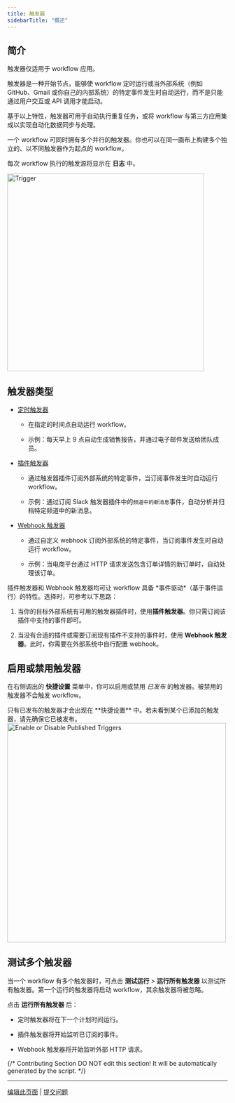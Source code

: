 ```yaml
---
title: 触发器
sidebarTitle: "概述"
---
```


## 简介

<Info>
  触发器仅适用于 workflow 应用。
</Info>

触发器是一种开始节点，能够使 workflow 定时运行或当外部系统（例如 GitHub、Gmail 或你自己的内部系统）的特定事件发生时自动运行，而不是只能通过用户交互或 API 调用才能启动。

基于以上特性，触发器可用于自动执行重复任务，或将 workflow 与第三方应用集成以实现自动化数据同步与处理。

一个 workflow 可同时拥有多个并行的触发器。你也可以在同一画布上构建多个独立的、以不同触发器作为起点的 workflow。

每次 workflow 执行的触发源将显示在 **日志** 中。

<img src="/images/trigger.png" alt="Trigger" width="450" />

## 触发器类型

- [定时触发器](/zh-hans/guides/workflow/node/schedule-trigger)

  - 在指定的时间点自动运行 workflow。

  - 示例：每天早上 9 点自动生成销售报告，并通过电子邮件发送给团队成员。

- [插件触发器](/zh-hans/guides/workflow/node/plugin-trigger)

  - 通过触发器插件订阅外部系统的特定事件，当订阅事件发生时自动运行 workflow。

  - 示例：通过订阅 Slack 触发器插件中的`频道中的新消息`事件，自动分析并归档特定频道中的新消息。

- [Webhook 触发器](/zh-hans/guides/workflow/node/webhook-trigger)

  - 通过自定义 webhook 订阅外部系统的特定事件，当订阅事件发生时自动运行 workflow。
  
  - 示例：当电商平台通过 HTTP 请求发送包含订单详情的新订单时，自动处理该订单。

<Tip>
  插件触发器和 Webhook 触发器均可让 workflow 具备 *事件驱动*（基于事件运行）的特性。选择时，可参考以下思路：

  1. 当你的目标外部系统有可用的触发器插件时，使用**插件触发器**。你只需订阅该插件中支持的事件即可。

  2. 当没有合适的插件或需要订阅现有插件不支持的事件时，使用 **Webhook 触发器**。此时，你需要在外部系统中自行配置 webhook。
</Tip>

## 启用或禁用触发器

在右侧调出的 **快捷设置** 菜单中，你可以启用或禁用 *已发布* 的触发器。被禁用的触发器不会触发 workflow。

<Info>
  只有已发布的触发器才会出现在 **快捷设置** 中。若未看到某个已添加的触发器，请先确保它已被发布。
</Info>

<img src="/images/enable_disable_added_trigger.png" alt="Enable or Disable Published Triggers" width="500" />

## 测试多个触发器

当一个 workflow 有多个触发器时，可点击 **测试运行** > **运行所有触发器** 以测试所有触发器。第一个运行的触发器将启动 workflow，其余触发器将被忽略。

点击 **运行所有触发器** 后：

- 定时触发器将在下一个计划时间运行。

- 插件触发器将开始监听已订阅的事件。

- Webhook 触发器将开始监听外部 HTTP 请求。

{/*
Contributing Section
DO NOT edit this section!
It will be automatically generated by the script.
*/}

---

[编辑此页面](https://github.com/langgenius/dify-docs/edit/main/zh-hans/guides/workflow/node/trigger.mdx) | [提交问题](https://github.com/langgenius/dify-docs/issues/new?template=docs.yml)